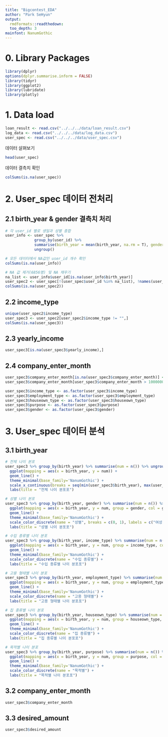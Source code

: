 ```yaml
---
title: "Bigcontest_EDA"
author: "Park SeHyun"
output: 
  rmdformats::readthedown:
  too_depth: 3
mainfont: NanumGothic
---
```


# 0. Library Packages 
```r
library(dplyr)
options(dplyr.summarise.inform = FALSE) 
library(tidyr)
library(ggplot2)
library(lubridate)
library(plotly)
```



# 1. Data load
```r
loan_result <- read.csv("../../../data/loan_result.csv")
log_data <- read.csv("../../../data/log_data.csv")
user_spec <- read.csv("../../../data/user_spec.csv")
```

데이터 살펴보기
```r
head(user_spec)
```

데이터 결측치 확인
```r
colSums(is.na(user_spec))
```


# 2. User_spec 데이터 전처리  

## 2.1 birth_year & gender 결측치 처리
```r
# 각 user_id 별로 생일과 성별 종합
user_info <- user_spec %>% 
             group_by(user_id) %>% 
             summarise(birth_year = mean(birth_year, na.rm = T), gender = mean(gender, na.rm = T)) %>% 
             ungroup()

# 모든 데이터에서 NA값인 user_id 개수 확인
colSums(is.na(user_info))

# NA 값 제거(6856명) 및 NA 채우기
na_list <- user_info$user_id[is.na(user_info$birth_year)]
user_spec2 <- user_spec[!(user_spec$user_id %in% na_list), !names(user_spec) %in% c("birth_year", "gender")] %>% left_join(user_info, by = "user_id")
colSums(is.na(user_spec2))
```

## 2.2 income_type 
```r
unique(user_spec2$income_type)
user_spec3 <- user_spec2[user_spec2$income_type != "",]
colSums(is.na(user_spec3))
```

## 2.3 yearly_income
```r
user_spec3[is.na(user_spec3$yearly_income),]
```

## 2.4 company_enter_month
```r
user_spec3$company_enter_month[is.na(user_spec3$company_enter_month)] <- 0
user_spec3$company_enter_month[user_spec3$company_enter_month > 1000000] <- user_spec3$company_enter_month[user_spec3$company_enter_month > 1000000] %/% 100
```


```r
user_spec3$income_type <- as.factor(user_spec3$income_type)
user_spec3$employment_type <- as.factor(user_spec3$employment_type)
user_spec3$houseown_type <- as.factor(user_spec3$houseown_type)
user_spec3$purpose <- as.factor(user_spec3$purpose)
user_spec3$gender <- as.factor(user_spec3$gender)
```



# 3. User_spec 데이터 분석
## 3.1 birth_year
```r
# 전체 나이 분포
user_spec3 %>% group_by(birth_year) %>% summarise(num = n()) %>% ungroup() %>% 
  ggplot(mapping = aes(x = birth_year, y = num)) + 
  geom_line() +
  theme_minimal(base_family='NanumGothic') +
  scale_x_continuous(breaks = seq(min(user_spec3$birth_year), max(user_spec3$birth_year), 5)) +
  labs(title = "전체 나이 분포포")

# 성별 나이 분포
user_spec3 %>% group_by(birth_year, gender) %>% summarise(num = n()) %>% ungroup() %>% 
  ggplot(mapping = aes(x = birth_year, y = num, group = gender, col = gender)) + 
  geom_line() +
  theme_minimal(base_family='NanumGothic') +
  scale_color_discrete(name = "성별", breaks = c(0, 1), labels = c("여성", "남성")) +
  labs(title = "성별 나이 분포포")

# 수입 종류별 나이 분포
user_spec3 %>% group_by(birth_year, income_type) %>% summarise(num = n()) %>% ungroup() %>% 
  ggplot(mapping = aes(x = birth_year, y = num, group = income_type, col = income_type)) + 
  geom_line() +
  theme_minimal(base_family='NanumGothic') +
  scale_color_discrete(name = "수입 종류별") +
  labs(title = "수입 종류별 나이 분포포")

# 고용 형태별 나이 분포
user_spec3 %>% group_by(birth_year, employment_type) %>% summarise(num = n()) %>% ungroup() %>% 
  ggplot(mapping = aes(x = birth_year, y = num, group = employment_type, col = employment_type)) + 
  geom_line() +
  theme_minimal(base_family='NanumGothic') +
  scale_color_discrete(name = "고용 형태별") +
  labs(title = "고용 형태별 나이 분포포")

# 집 종류별 나이 분포
user_spec3 %>% group_by(birth_year, houseown_type) %>% summarise(num = n()) %>% ungroup() %>% 
  ggplot(mapping = aes(x = birth_year, y = num, group = houseown_type, col = houseown_type)) + 
  geom_line() +
  theme_minimal(base_family='NanumGothic') +
  scale_color_discrete(name = "집 종류별") +
  labs(title = "집 종류별 나이 분포포")

# 목적별 나이 분포
user_spec3 %>% group_by(birth_year, purpose) %>% summarise(num = n()) %>% ungroup() %>% 
  ggplot(mapping = aes(x = birth_year, y = num, group = purpose, col = purpose)) + 
  geom_line() +
  theme_minimal(base_family='NanumGothic') +
  scale_color_discrete(name = "목적별") +
  labs(title = "목적별 나이 분포포")

```

## 3.2 company_enter_month
```r
user_spec3$company_enter_month
```


## 3.3 desired_amount
```r
user_spec3$desired_amount
```






















































